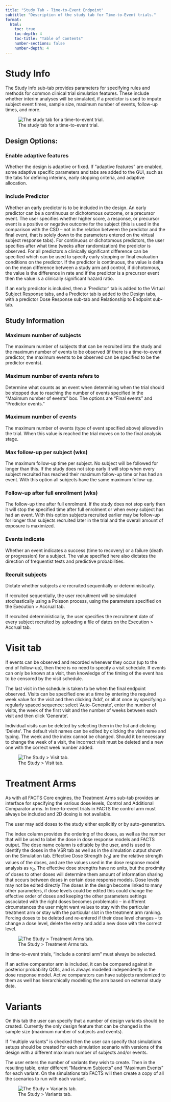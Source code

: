 ```yaml
---
title: "Study Tab - Time-to-Event Endpoint"
subtitle: "Description of the study tab for Time-to-Event trials."
format:
  html:
    toc: true
    toc-depth: 4
    toc-title: "Table of Contents"
    number-sections: false
    number-depth: 4
---
```


# Study Info

The Study Info sub-tab provides parameters for specifying rules and methods
for common clinical trial simulation features. These include whether interim analyses will be simulated, if a predictor is used to impute subject event times, sample size, maximum number of events, follow-up times, and more.

![The study tab for a time-to-event trial.](../coreUGattachments/tte/media/image3.png){#fig-studyt}

## Design Options:

### Enable adaptive features

Whether the design is adaptive or fixed. If "adaptive features"
are enabled, some adaptive specific parameters and tabs are added
to the GUI, such as the tabs for defining interims, early
stopping criteria, and adaptive allocation.

### Include Predictor

Whether an early predictor is to be included in the design. An
early predictor can be a continuous or dichotomous outcome, or a
precursor event. The user specifies whether higher score, a
response, or precursor event is a positive or negative outcome
for the subject (this is used in the comparison with the CSD --
not in the relation between the predictor and the final event,
that is solely down to the parameters entered on the virtual
subject response tabs). For continuous or dichotomous
predictors, the user specifies after what time (weeks after
randomization) the predictor is observed. For all predictors a
clinically significant difference can be specified which can be
used to specify early stopping or final evaluation conditions on
the predictor. If the predictor is continuous, the value is
delta on the mean difference between a study arm and control, if
dichotomous, the value is the difference in rate and if the
predictor is a precursor event then the value is a clinically
significant hazard ratio.

If an early predictor is included, then a 'Predictor' tab is
added to the Virtual Subject Response tabs, and a Predictor tab
is added to the Design tabs, with a predictor Dose Response
sub-tab and Relationship to Endpoint sub-tab.

## Study Information

### Maximum number of subjects

The maximum number of subjects that can be recruited into the
study and the maximum number of events to be observed (if there
is a time-to-event predictor, the maximum events to be observed
can be specified to be the predictor events).

### Maximum number of events refers to

Determine what counts as an event when determining when the trial should be stopped due to reaching the number of events specified in the "Maximum number of events" box. The options are "Final events" and "Predictor events."

### Maximum number of events

The maximum number of events (type of event specified above) allowed in the trial. When this value is reached the trial moves on to the final analysis stage.

### Max follow-up per subject (wks)

The maximum follow-up time per subject. No subject will be
followed for longer than this. If the study does not stop
early it will stop when every subject recruited has reached
their maximum follow-up time or has had an event. With this
option all subjects have the same maximum follow-up.

### Follow-up after full enrollment (wks)

The follow-up time after full enrolment. If the study does
not stop early then it will stop the specified time after
full enrolment or when every subject has had an event. With
this option subjects recruited earlier may be follow-up for
longer than subjects recruited later in the trial and the
overall amount of exposure is maximized.

### Events indicate

Whether an event indicates a success (time to recovery) or a failure (death or progression) for a subject. The value specified here also dictates the direction of frequentist tests and predictive probabilities.

### Recruit subjects

Dictate whether subjects are recruited sequentially or
deterministically.

If recruited sequentially, the user recruitment will be
simulated stochastically using a Poisson process, using the
parameters specified on the Execution > Accrual tab.

If recruited deterministically, the user specifies the recruitment
date of every subject recruited by uploading a file of dates on
the Execution > Accrual tab.

# Visit tab

If events can be observed and recorded whenever they occur (up to the end of
follow-up), then there is no need to specify a visit schedule. If
events can only be known at a visit, then knowledge of the timing of
the event has to be censored by the visit schedule.

The last visit in the schedule is taken to be when the final endpoint
observed. Visits can be specified one at a time by entering the
required week value for the visit and then clicking 'Add', or all at once by
specifying a regularly spaced sequence: select 'Auto-Generate', enter
the number of visits, the week of the first visit and the number of
weeks between each visit and then click 'Generate'.

Individual visits can be deleted by selecting them in the list and
clicking 'Delete'. The default visit names can be edited by clicking
the visit name and typing. The week and the index cannot be changed.
Should it be necessary to change the week of a visit, the incorrect
visit must be deleted and a new one with the correct week number
added.

![The Study > Visit tab.](../coreUGattachments/tte/media/image15.png){#fig-visitt}

# Treatment Arms

As with all FACTS Core engines, the Treatment Arms sub-tab provides an
interface for specifying the various dose levels, Control and Additional
Comparator arms. In time-to-event trials in FACTS the control arm must
always be included and 2D dosing is not available.

The user may add doses to the study either explicitly or by auto-generation.

The index column provides the ordering of the doses, as well as the number
that will be used to label the dose in dose response models and FACTS output.
The dose name column is editable by the user, and is used to identify the
doses in the VSR tab as well as in the simulation output shown on the Simulation
tab. Effective Dose Strength ($v_d$) are the relative strength values of the doses,
and are the values used in the dose response model analysis as $v_d$. The
effective dose strengths have
no units, but the proximity of doses to other doses will determine them amount of
information sharing that occurs between doses in certain dose response models.
Dose levels <span class="custom-tooltip"> may not be edited directly <span class="tooltip-text">The doses in the design become linked to many other parameters, if dose levels could be edited this could change the effective order of doses and keeping the other parameters settings associated with the right doses becomes problematic – in different circumstances the user might want values to stay with the particular treatment arm or stay with the particular slot in the treatment arm ranking. Forcing doses to be deleted and re-entered if their dose level changes </span> </span> -- to change a dose level, delete the entry and add a new
dose with the correct level.

![The Study > Treatment Arms tab.](../coreUGattachments/tte/media/image16.png){#fig-treatmentarmst}

In time-to-event trials, "Include a control arm" must always be selected.

If an active comparator arm is included, it can be compared against in posterior probability QOIs, and is
always modelled independently in the dose response model. Active comparators
can have subjects randomized to them as well has hierarchically modelling
the arm based on external study data.

# Variants

On this tab the user can specify that a number of design variants should
be created. Currently the only design feature that can be changed is the
sample size (maximum number of subjects and events).

If "multiple variants" is checked then the user can specify that
simulations setups should be created for each simulation scenario with
versions of the design with a different maximum number of subjects
and/or events.

The user enters the number of variants they wish to create. Then in the
resulting table, enter different "Maximum Subjects" and "Maximum Events"
for each variant. On the simulations tab FACTS will then create a copy
of all the scenarios to run with each variant.

![The Study > Variants tab.](../coreUGattachments/tte/media/image17.png){#fig-variantst}

